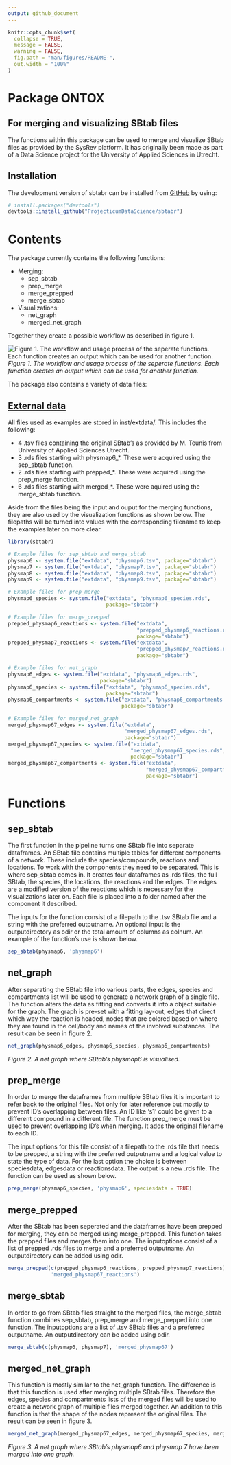 ```yaml
---
output: github_document
---
```


<!-- README.md is generated from README.Rmd. Please edit that file -->

```r
knitr::opts_chunk$set(
  collapse = TRUE,
  message = FALSE,
  warning = FALSE,
  fig.path = "man/figures/README-",
  out.width = "100%"
)
```

# Package ONTOX
## For merging and visualizing SBtab files

The functions within this package can be used to merge and visualize SBtab files as provided by the SysRev platform. It has originally been made as part of a Data Science project for the University of Applied Sciences in Utrecht.

## Installation

The development version of sbtabr can be installed from [GitHub](https://github.com/) by using:

``` r
# install.packages("devtools")
devtools::install_github("ProjecticumDataScience/sbtabr")
```

# Contents

The package currently contains the following functions:
<ul><li>Merging:<ul>
<li>sep_sbtab</li>
<li>prep_merge</li>
<li>merge_prepped</li>
<li>merge_sbtab</li></ul>
<li>Visualizations:<ul>
<li>net_graph</li>
<li>merged_net_graph</li></ul></ul>

Together they create a possible workflow as described in figure 1. 

![Figure 1. The workflow and usage process of the seperate functions. Each function creates an output which can be used for another function.](man/figures/visual_workflow.jpg)
*Figure 1. The workflow and usage process of the seperate functions. Each function creates an output which can be used for another function.*

The package also contains a variety of data files:

## [External data](https://github.com/ProjecticumDataScience/sbtabr/inst/extdata) 

All files used as examples are stored in inst/extdata/. This includes the following:
<ul><li> 4 .tsv files containing the original SBtab's as provided by M. Teunis from University of Applied Sciences Utrecht.</li>
<li> 3 .rds files starting with physmap6_*. These were acquired using the sep_sbtab function. </li>
<li> 2 .rds files starting with prepped_*. These were acquired using the prep_merge function. </li>
<li> 6 .rds files starting with merged_*. These were aquired using the merge_sbtab function. </li></ul>

Aside from the files being the input and ouput for the merging functions, they are also used by the visualization functions as shown below. The filepaths will be turned into values with the corresponding filename to keep the examples later on more clear.

```r
library(sbtabr)

# Example files for sep_sbtab and merge_sbtab
physmap6 <- system.file("extdata", "physmap6.tsv", package="sbtabr")
physmap7 <- system.file("extdata", "physmap7.tsv", package="sbtabr")
physmap8 <- system.file("extdata", "physmap8.tsv", package="sbtabr")
physmap9 <- system.file("extdata", "physmap9.tsv", package="sbtabr")

# Example files for prep_merge
physmap6_species <- system.file("extdata", "physmap6_species.rds", 
                                package="sbtabr")

# Example files for merge_prepped
prepped_physmap6_reactions <- system.file("extdata",
                                          "prepped_physmap6_reactions.rds", 
                                          package="sbtabr")
prepped_physmap7_reactions <- system.file("extdata",
                                          "prepped_physmap7_reactions.rds", 
                                          package="sbtabr")

# Example files for net_graph
physmap6_edges <- system.file("extdata", "physmap6_edges.rds", 
                              package="sbtabr")
physmap6_species <- system.file("extdata", "physmap6_species.rds", 
                                package="sbtabr")
physmap6_compartments <- system.file("extdata", "physmap6_compartments.rds", 
                                     package="sbtabr")

# Example files for merged_net_graph
merged_physmap67_edges <- system.file("extdata",
                                      "merged_physmap67_edges.rds", 
                                      package="sbtabr")
merged_physmap67_species <- system.file("extdata", 
                                        "merged_physmap67_species.rds", 
                                        package="sbtabr")
merged_physmap67_compartments <- system.file("extdata",
                                             "merged_physmap67_compartments.rds", 
                                             package="sbtabr")
```

# Functions

## sep_sbtab

The first function in the pipeline turns one SBtab file into separate dataframes. An SBtab file contains multiple tables for different components of a network. These include the species/compounds, reactions and locations. To work with the components they need to be separated. This is where sep_sbtab comes in. It creates four dataframes as .rds files, the full SBtab, the species, the locations, the reactions and the edges. The edges are a modified version of the reactions which is necessary for the visualizations later on. Each file is placed into a folder named after the component it described. 

The inputs for the function consist of a filepath to the .tsv SBtab file and a string with the preferred outputname. An optional input is the outputdirectory as odir or the total amount of columns as colnum. An example of the function's use is shown below. 

```r
sep_sbtab(physmap6, 'physmap6')
```

## net_graph

After separating the SBtab file into various parts, the edges, species and compartments list will be used to generate a network graph of a single file. The function alters the data as fitting and converts it into a object suitable for the graph. The graph is pre-set with a fitting lay-out, edges that direct which way the reaction is headed, nodes that are colored based on where they are found in the cell/body and names of the involved substances. The result can be seen in figure 2. 

```r
net_graph(physmap6_edges, physmap6_species, physmap6_compartments)
```

*Figure 2. A net graph where SBtab's physmap6 is visualised.*

## prep_merge

In order to merge the dataframes from multiple SBtab files it is important to refer back to the original files. Not only for later reference but mostly to prevent ID's overlapping between files. An ID like 's1' could be given to a different compound in a different file. The function prep_merge must be used to prevent overlapping ID's when merging. It adds the original filename to each ID.

The input options for this file consist of a filepath to the .rds file that needs to be prepped, a string with the preferred outputname and a logical value to state the type of data. For the last option the choice is between speciesdata, edgesdata or reactionsdata. The output is a new .rds file. The function can be used as shown below.

```r
prep_merge(physmap6_species, 'physmap6', speciesdata = TRUE)
```

## merge_prepped

After the SBtab has been seperated and the dataframes have been prepped for merging, they can be merged using merge_prepped. This function takes the prepped files and merges them into one. The inputoptions consist of a list of prepped .rds files to merge and a preferred outputname. An outputdirectory can be added using odir.

```r
merge_prepped(c(prepped_physmap6_reactions, prepped_physmap7_reactions), 
              'merged_physmap67_reactions')
```

## merge_sbtab

In order to go from SBtab files straight to the merged files, the merge_sbtab function combines sep_sbtab, prep_merge and merge_prepped into one function. The inputoptions are a list of .tsv SBtab files and a preferred outputname. An outputdirectory can be added using odir. 

```r
merge_sbtab(c(physmap6, physmap7), 'merged_physmap67')
```

## merged_net_graph

This function is mostly similar to the net_graph function. The difference is that this function is used after merging multiple SBtab files. Therefore the edges, species and compartments lists of the merged files will be used to create a network graph of multiple files merged together. An addition to this function is that the shape of the nodes represent the original files. The result can be seen in figure 3.

```r
merged_net_graph(merged_physmap67_edges, merged_physmap67_species, merged_physmap67_compartments)
```

*Figure 3. A net graph where SBtab's physmap6 and physmap 7 have been merged into one graph.*
